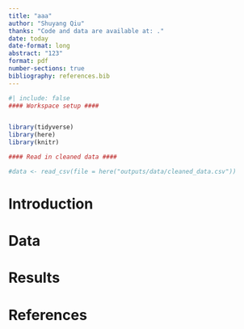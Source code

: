 ```yaml
---
title: "aaa"
author: "Shuyang Qiu"
thanks: "Code and data are available at: ."
date: today
date-format: long
abstract: "123"
format: pdf
number-sections: true
bibliography: references.bib
---
```


```r
#| include: false
#### Workspace setup ####


library(tidyverse)
library(here)
library(knitr)

#### Read in cleaned data ####

#data <- read_csv(file = here("outputs/data/cleaned_data.csv"))
```


# Introduction

# Data {#sec-data}

# Results

# References


